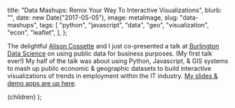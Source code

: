 
  title: "Data Mashups: Remix Your Way To Interactive Visualizations",
  blurb: "",
  date: new Date("2017-05-05"),
  image: metaImage,
  slug: "data-mashups",
  tags: [
    "python",
    "javascript",
    "data",
    "geo",
    "visualization",
    "econ",
    "leaflet",
  ],
};

The delightful [Alison Cossette](https://twitter.com/alison_cossette) and I just co-presented a talk at [Burlington Data Science](https://www.meetup.com/Burlington-Data-Scientists/) on using public data for business purposes. (My first talk ever!) My half of the talk was about using Python, Javascript, & GIS systems to mash up public economic & geographic datasets to build interactive visualizations of trends in employment within the IT industry. [My slides & demo apps are up here](https://vivshaw.github.io/4-19-public-data-talk/).

  <ArticlePage meta={meta}>{children}</ArticlePage>
);
